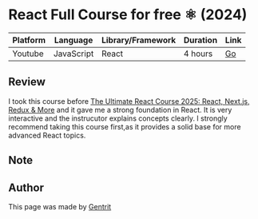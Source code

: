 
<GoBack />

# React Full Course for free ⚛️ (2024)

| Platform | Language   | Library/Framework | Duration | Link                                              |
| -------- | ---------- | ----------------- | -------- | ------------------------------------------------- |
| Youtube  | JavaScript | React             | 4 hours  | [Go](https://www.youtube.com/watch?v=CgkZ7MvWUAA) |

## Review

I took this course before [The Ultimate React Course 2025: React, Next.js, Redux & More](https://www.udemy.com/course/the-ultimate-react-course) and it gave me a strong foundation in React. It is very interactive and the instrucutor explains concepts clearly. I strongly recommend taking this course first,as it provides a solid base for more advanced React topics.

## Note

<Note message="If you are interested in the course, click the link in the table to go to the course page and learn more." />

## Author

This page was made by [Gentrit](https://github.com/Gentrit29)
